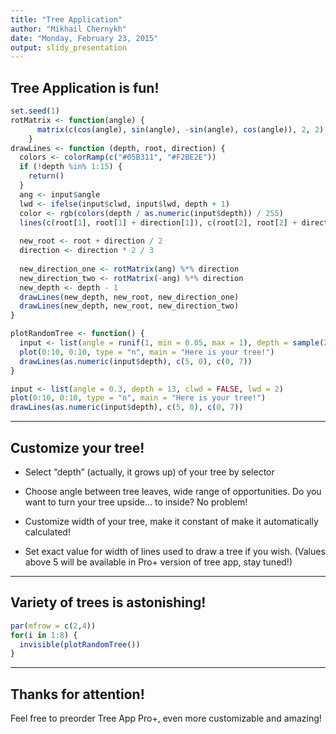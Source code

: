 ```yaml
---
title: "Tree Application"
author: "Mikhail Chernykh"
date: "Monday, February 23, 2015"
output: slidy_presentation
---
```


## Tree Application is fun!
```r
set.seed(1)
rotMatrix <- function(angle) {
      matrix(c(cos(angle), sin(angle), -sin(angle), cos(angle)), 2, 2)
    }
drawLines <- function (depth, root, direction) {
  colors <- colorRamp(c("#05B311", "#F2BE2E"))
  if (!depth %in% 1:15) {
    return()
  }
  ang <- input$angle
  lwd <- ifelse(input$clwd, input$lwd, depth + 1)
  color <- rgb(colors(depth / as.numeric(input$depth)) / 255)
  lines(c(root[1], root[1] + direction[1]), c(root[2], root[2] + direction[2]), lwd = lwd, col = color)
  
  new_root <- root + direction / 2
  direction <- direction * 2 / 3
  
  new_direction_one <- rotMatrix(ang) %*% direction
  new_direction_two <- rotMatrix(-ang) %*% direction
  new_depth <- depth - 1
  drawLines(new_depth, new_root, new_direction_one)
  drawLines(new_depth, new_root, new_direction_two)
}

plotRandomTree <- function() {
  input <- list(angle = runif(1, min = 0.05, max = 1), depth = sample(2:12, 1), clwd = runif(1) > 0.5, lwd = sample(1:5, 1))
  plot(0:10, 0:10, type = "n", main = "Here is your tree!")
  drawLines(as.numeric(input$depth), c(5, 0), c(0, 7))
}
```

```r
input <- list(angle = 0.3, depth = 13, clwd = FALSE, lwd = 2)
plot(0:10, 0:10, type = "n", main = "Here is your tree!")
drawLines(as.numeric(input$depth), c(5, 0), c(0, 7))

```

---

## Customize your tree!

- Select "depth" (actually, it grows up) of your tree by selector  

- Choose angle between tree leaves, wide range of opportunities. Do you want to turn your tree upside... to inside? No problem!

- Customize width of your tree, make it constant of make it automatically calculated!

- Set exact value for width of lines used to draw a tree if you wish. (Values above 5 will be available in Pro+ version of tree app, stay tuned!)

---

## Variety of trees is astonishing!
```r
par(mfrow = c(2,4))
for(i in 1:8) {
  invisible(plotRandomTree())  
}
```

---

## Thanks for attention!

Feel free to preorder Tree App Pro+, even more customizable and amazing!
